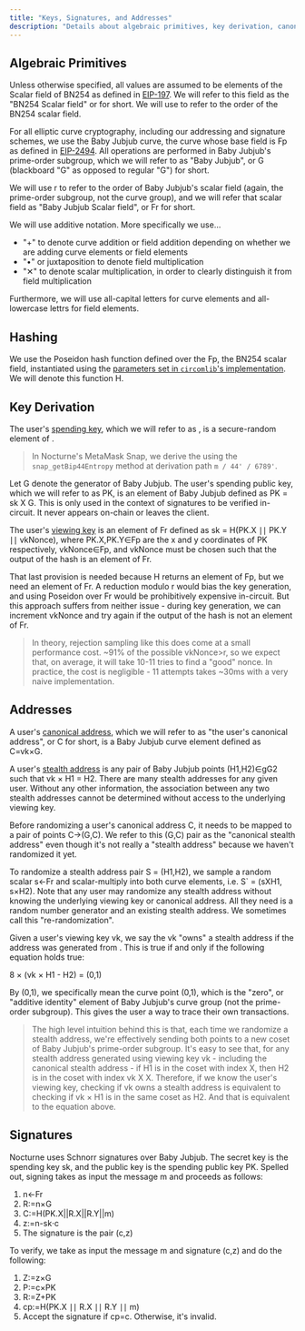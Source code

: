 ```yaml
---
title: "Keys, Signatures, and Addresses"
description: "Details about algebraic primitives, key derivation, canonical address, address re-randomization, and signatures"
---
```


## Algebraic Primitives

Unless otherwise specified, all values are assumed to be elements of the Scalar field of BN254 as defined in [EIP-197](https://eips.ethereum.org/EIPS/eip-197). We will refer to this field as the "BN254 Scalar field" or  for short. We will use  to refer to the order of the BN254 scalar field.

For all elliptic curve cryptography, including our addressing and signature schemes, we use the Baby Jubjub curve, the curve whose base field is Fp as defined in [EIP-2494](https://eips.ethereum.org/EIPS/eip-2494). All operations are performed in Baby Jubjub's prime-order subgroup, which we will refer to as "Baby Jubjub", or G (blackboard "G" as opposed to regular "G") for short.

We will use r to refer to the order of Baby Jubjub's scalar field (again, the prime-order subgroup, not the curve group), and we will refer that scalar field as "Baby Jubjub Scalar field", or Fr for short.

We will use additive notation. More specifically we use...

- "+" to denote curve addition or field addition depending on whether we are adding curve elements or field elements
- "•" or juxtaposition to denote field multiplication
- "✕" to denote scalar multiplication, in order to clearly distinguish it from field multiplication

Furthermore, we will use all-capital letters for curve elements and all-lowercase lettrs for field elements.

## Hashing
We use the Poseidon hash function defined over the Fp, the BN254 scalar field, instantiated using the [parameters set in `circomlib`'s implementation](https://github.com/iden3/circomlib/blob/master/circuits/poseidon_constants.circom). We will denote this function H. 

## Key Derivation
The user's [spending key](/nocturne-the-nocturne-protocol/keys-and-stealth-addresses), which we will refer to as , is a secure-random element of .

> In Nocturne's MetaMask Snap, we derive the  using the `snap_getBip44Entropy` method at derivation path `m / 44' / 6789'`. 

Let G denote the generator of Baby Jubjub.  The user's spending public key, which we will refer to as PK, is an element of Baby Jubjub defined as PK = sk X G. This is only used in the context of signatures to be verified in-circuit. It never appears on-chain or leaves the client.

The user's [viewing key](/nocturne-the-nocturne-protocol/keys-and-stealth-addresses) is an element of Fr defined as sk = H(PK.X ∣∣ PK.Y ∣∣ vkNonce), where PK.X,PK.Y∈Fp are the x and y coordinates of PK respectively, vkNonce∈Fp, and vkNonce must be chosen such that the output of the hash is an element of Fr.

That last provision is needed because H returns an element of Fp, but we need an element of Fr. A reduction modulo r would bias the key generation, and using Poseidon over Fr would be prohibitively expensive in-circuit. But this approach suffers from neither issue - during key generation, we can increment vkNonce and try again if the output of the hash is not an element of Fr. 

> In theory, rejection sampling like this does come at a small performance cost. ~91% of the possible vkNonce>r, so we expect that, on average, it will take 10-11 tries to find a "good" nonce. In practice, the cost is negligible - 11 attempts takes ~30ms with a very naive implementation.

## Addresses

A user's [canonical address](/nocturne/the-nocturne-protocol/keys-and-stealth-addresses), which we will refer to as "the user's canonical address", or C for short, is a Baby Jubjub curve element defined as C=vk×G. 

A user's [stealth address]((/nocturne/the-nocturne-protocol/keys-and-stealth-addresses)) is any pair of Baby Jubjub points (H1,H2)∈gG2 such that vk × H1 = H2. There are many stealth addresses for any given user. Without any other information, the association between any two stealth addresses cannot be determined without access to the underlying viewing key.

Before randomizing a user's canonical address C, it needs to be mapped to a pair of points C→(G,C). We refer to this (G,C) pair as the "canonical stealth address" even though it's not really a "stealth address" because we haven't randomized it yet.

To randomize a stealth address pair S = (H1,H2), we sample a random scalar s←Fr and scalar-multiply into both curve elements, i.e. S` = (sXH1, s×H2). Note that any user may randomize any stealth address without knowing the underlying viewing key or canonical address. All they need is a random number generator and an existing stealth address. We sometimes call this "re-randomization".

Given a user's viewing key vk, we say the vk "owns" a stealth address if the address was generated from . This is true if and only if the following equation holds true:

8 × (vk × H1 - H2) = (0,1)

By (0,1), we specifically mean the curve point (0,1), which is the "zero", or "additive identity" element of Baby Jubjub's curve group (not the prime-order subgroup). This gives the user a way to trace their own transactions.

> The high level intuition behind this is that, each time we randomize a stealth address, we're effectively sending both points to a new coset of Baby Jubjub's prime-order subgroup. It's easy to see that, for any stealth address generated using viewing key vk - including the canonical stealth address - if H1 is in the coset with index X, then H2 is in the coset with index vk X X. Therefore, if we know the user's viewing key, checking if vk owns a stealth address is equivalent to checking if vk × H1 is in the same coset as H2. And that is equivalent to the equation above.

## Signatures

Nocturne uses Schnorr signatures over Baby Jubjub. The secret key is the spending key sk, and the public key is the spending public key PK. 
Spelled out, signing takes as input the message m and proceeds as follows:

1. n←Fr
2. R:=n×G
3. C:=H(PK.X||R.X||R.Y||m)
4. z:=n-sk⋅c
5. The signature is the pair (c,z)

To verify, we take as input the message m and signature (c,z) and do the following:

1. Z:=z×G
2. P:=c×PK
3. R:=Z+PK
4. cp:=H(PK.X ∣∣ R.X ∣∣ R.Y ∣∣ m)
5. Accept the signature if cp=c. Otherwise, it's invalid. 

​
 
